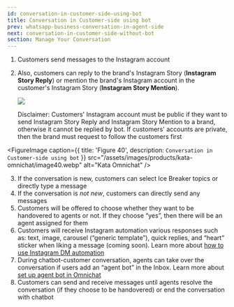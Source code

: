 ```yaml
---
id: conversation-in-customer-side-using-bot
title: Conversation in Customer-side using bot
prev: whatsapp-business-conversation-in-agent-side
next: conversation-in-customer-side-without-bot
section: Manage Your Conversation
---
```


1. Customers send messages to the Instagram account
2. Also, customers can reply to the brand's Instagram Story (**Instagram Story Reply**) or mention the brand's Instagram account in the customer's Instagram Story (**Instagram Story Mention**).

   <div className="info">
     <img className="borderless" src="/assets/images/icon-info.svg" />
     <p>
       Disclaimer: Customers' Instagram account must be public if they want to send Instagram Story Reply and Instagram
       Story Mention to a brand, otherwise it cannot be replied by bot. If customers' accounts are private, then the
       brand must request to follow the customers first
     </p>
   </div>

<FigureImage
  caption={{ title: 'Figure 40', description: `Conversation in Customer-side using bot` }}
  src="/assets/images/products/kata-omnichat/image40.webp"
  alt="Kata Omnichat"
/>

3. If the conversation is new, customers can select Ice Breaker topics or directly type a message
4. If the conversation is _not new_, customers can directly send any messages
5. Customers will be offered to choose whether they want to be handovered to agents or not. If they choose “yes”, then there will be an agent assigned for them
6. Customers will receive Instagram automation various responses such as: text, image, carousel (“generic template”), quick replies, and “heart” sticker when liking a message (coming soon). Learn more about [how to use Instagram DM automation](/tutorials/how-to-use-instagram-messaging-automation-in-your-project)
7. During chatbot-customer conversation, agents can take over the conversation if users add an “agent bot” in the Inbox. Learn more about [set up agent bot in Omnichat](/kata-omnichat/configure-your-agent-chatbot/setup-agent-bot-in-kata-omnichat)
8. Customers can send and receive messages until agents resolve the conversation (if they choose to be handovered) or end the conversation with chatbot
